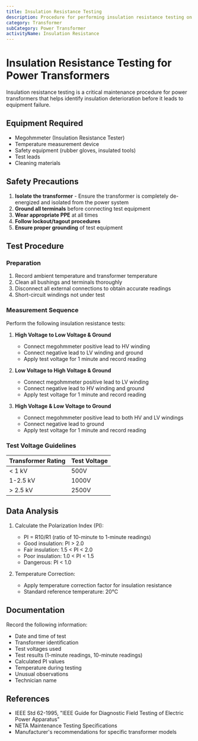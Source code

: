 ```yaml
---
title: Insulation Resistance Testing
description: Procedure for performing insulation resistance testing on power transformers
category: Transformer
subCategory: Power Transformer
activityName: Insulation Resistance
---
```


# Insulation Resistance Testing for Power Transformers

Insulation resistance testing is a critical maintenance procedure for power transformers that helps identify insulation deterioration before it leads to equipment failure.

## Equipment Required

- Megohmmeter (Insulation Resistance Tester)
- Temperature measurement device 
- Safety equipment (rubber gloves, insulated tools)
- Test leads
- Cleaning materials

## Safety Precautions

1. **Isolate the transformer** - Ensure the transformer is completely de-energized and isolated from the power system
2. **Ground all terminals** before connecting test equipment
3. **Wear appropriate PPE** at all times
4. **Follow lockout/tagout procedures**
5. **Ensure proper grounding** of test equipment

## Test Procedure

### Preparation

1. Record ambient temperature and transformer temperature
2. Clean all bushings and terminals thoroughly
3. Disconnect all external connections to obtain accurate readings
4. Short-circuit windings not under test

### Measurement Sequence

Perform the following insulation resistance tests:

1. **High Voltage to Low Voltage & Ground**
   - Connect megohmmeter positive lead to HV winding
   - Connect negative lead to LV winding and ground
   - Apply test voltage for 1 minute and record reading

2. **Low Voltage to High Voltage & Ground**
   - Connect megohmmeter positive lead to LV winding
   - Connect negative lead to HV winding and ground
   - Apply test voltage for 1 minute and record reading

3. **High Voltage & Low Voltage to Ground**
   - Connect megohmmeter positive lead to both HV and LV windings
   - Connect negative lead to ground
   - Apply test voltage for 1 minute and record reading

### Test Voltage Guidelines

| Transformer Rating | Test Voltage |
|-------------------|--------------|
| < 1 kV            | 500V         |
| 1-2.5 kV          | 1000V        |
| > 2.5 kV          | 2500V        |

## Data Analysis

1. Calculate the Polarization Index (PI):
   - PI = R10/R1 (ratio of 10-minute to 1-minute readings)
   - Good insulation: PI > 2.0
   - Fair insulation: 1.5 < PI < 2.0
   - Poor insulation: 1.0 < PI < 1.5
   - Dangerous: PI < 1.0

2. Temperature Correction:
   - Apply temperature correction factor for insulation resistance
   - Standard reference temperature: 20°C

## Documentation

Record the following information:
- Date and time of test
- Transformer identification
- Test voltages used
- Test results (1-minute readings, 10-minute readings)
- Calculated PI values
- Temperature during testing
- Unusual observations
- Technician name

## References

- IEEE Std 62-1995, "IEEE Guide for Diagnostic Field Testing of Electric Power Apparatus"
- NETA Maintenance Testing Specifications
- Manufacturer's recommendations for specific transformer models
